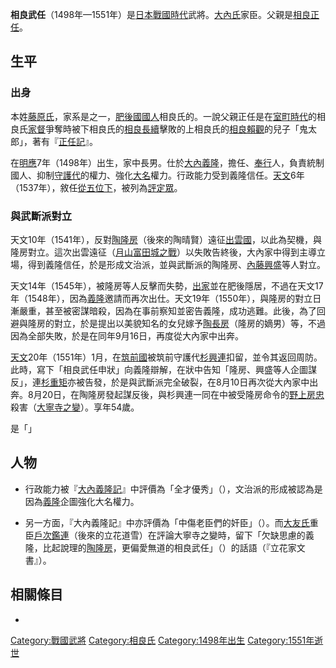 {{unreferenced|time=2016-07-03T08:32:33+00:00}}
{{日本武士
|名稱= 相良 武任
|圖片名稱= 
|圖片大小= 
|圖片說明= 
|時代= [[日本戰國時代|日本戰國時代]]
|出生日期= [[明應_(日本)|明應]]7年（1498年）
|出生地點= 
|逝世日期= [[天文_(後奈良天皇)|天文]]20年（1551年）
|逝世地點= 
|假名= 
|羅馬字= 
|幼名= 
|改名= 
|别名= 
|諡号= 
|神号= 
|戒名= 
|洗禮名= 
|墓所= 
|朝廷官位= [[從五位下|從五位下]][[遠江守|遠江守]]
|幕府職位= 
|主君= [[大內義隆|大內義隆]]
|藩= 
|氏族= {{tsl|ja|藤原南家}}[[藤原為憲|為憲流]]{{tsl|ja|相良氏}}
|父母= 父：[[相良正任|相良正任]]
|養父= 
|養母= 
|兄弟= 弟：[[勝屋興久|勝屋興久]]
|姐妹= 
|正室= 不明
|側室= 
|嗣子= 
|嗣女= 某
|養子= 
|養女= 
}}
{{japanese|japanese=相良 武任|kana=さがら たけとう|romaji=Sagara Taketō}}
'''相良武任'''（1498年—1551年）是[[日本戰國時代|日本戰國時代]]武將。[[大內氏|大內氏]]家臣。父親是[[相良正任|相良正任]]。

== 生平 ==
=== 出身 ===
{{tsl|ja|相良氏}}本姓[[藤原氏|藤原氏]]，家系是{{tsl|ja|藤原南家}}之一，[[肥後國|肥後國]][[國人|國人]]相良氏的{{tsl|ja|一門}}。一說父親正任是在[[室町時代|室町時代]]的相良氏[[家督|家督]]爭奪時被下相良氏的[[相良長續|相良長續]]擊敗的上相良氏的[[相良賴觀|相良賴觀]]的兒子「鬼太郎」，著有『[[正任記|正任記]]』。

在[[明應_(日本)|明應]]7年（1498年）出生，家中長男。仕於[[大內義隆|大內義隆]]，擔任{{tsl|ja|右筆}}、[[奉行|奉行]]人，負責統制國人、抑制[[守護代|守護代]]的權力、強化[[大名_(稱謂)|大名]]權力。行政能力受到義隆信任。[[天文_(後奈良天皇)|天文]]6年（1537年），敘任[[從五位下|從五位下]]，被列為[[評定眾|評定眾]]。

=== 與武斷派對立 ===
天文10年（1541年），反對[[陶隆房|陶隆房]]（後來的陶晴賢）遠征[[出雲國|出雲國]]，以此為契機，與隆房對立。這次出雲遠征（[[月山富田城之戰|月山富田城之戰]]）以失敗告終後，大內家中得到主導立場，得到義隆信任，於是形成文治派，並與武斷派的陶隆房、[[內藤興盛|內藤興盛]]等人對立。

天文14年（1545年），被隆房等人反擊而失勢，[[出家|出家]]並在肥後隱居，不過在天文17年（1548年），因為[[大內義隆|義隆]]邀請而再次出仕。天文19年（1550年），與隆房的對立日漸嚴重，甚至被密謀暗殺，因為在事前察知並密告義隆，成功逃難。此後，為了回避與隆房的對立，於是提出以美貌知名的女兒嫁予[[陶長房|陶長房]]（隆房的嫡男）等，不過因為全部失敗，於是在同年9月16日，再度從大內家中出奔。

[[天文_(後奈良天皇)|天文]]20年（1551年）1月，在[[筑前國|筑前國]]被筑前守護代[[杉興連|杉興連]]扣留，並令其返回周防。此時，寫下「相良武任申狀」向義隆辯解，在狀中告知「隆房、興盛等人企圖謀反」，連[[杉重矩|杉重矩]]亦被告發，於是與武斷派完全破裂，在8月10日再次從大內家中出奔。8月20日，在陶隆房發起謀反後，與杉興連一同在{{tsl|ja|花尾城}}中被受隆房命令的[[野上房忠|野上房忠]]殺害（[[大寧寺之變|大寧寺之變]]）。享年54歲。

{{tsl|ja|辞世|辭世歌}}是「{{lang|ja|空蝉の　つくしよしとは　思はねど　身はもぬけつつ　なくなくぞ行く}}」

== 人物 ==
*行政能力被『[[大內義隆記|大內義隆記]]』中評價為「全才優秀」（{{lang|ja|よろず才覚人にすぐれ}}），文治派的形成被認為是因為[[大內義隆|義隆]]企圖強化大名權力。

*另一方面，『大內義隆記』中亦評價為「中傷老臣們的奸臣」（{{lang|ja|老臣らを讒訴する奸臣}}）。而[[大友氏|大友氏]]重臣[[戶次鑑連|戶次鑑連]]（後來的立花道雪）在評論大寧寺之變時，留下「欠缺思慮的義隆，比起說理的[[陶隆房|陶隆房]]，更偏愛無道的相良武任」（{{lang|ja|思慮を欠いた義隆が、道理を説いている陶隆房より、無道を企てた相良武任を贔屓した}}）的話語（『立花家文書』）。

== 相關條目 ==
*{{tsl|ja|相良氏}}

[[Category:戰國武將|Category:戰國武將]]
[[Category:相良氏|Category:相良氏]]
[[Category:1498年出生|Category:1498年出生]]
[[Category:1551年逝世|Category:1551年逝世]]